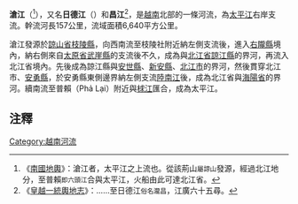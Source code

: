 {{coord|21|11|45|N|106|18|45|E|display=title}}
'''滄江'''（{{vie|v=Sông Thương|hn=瀧滄}}<ref>《[[南國地輿|南國地輿]]》：滄江者，太平江之上流也。從該荊山<small>屬諒山</small>發源，經過北江地分，至普賴<small>即六頭江</small>合與太平江，火船由此可達北江省。</ref>），又名'''日德江'''（{{vie|v=Nhật Đức Giang|hn=日德江}}）和'''昌江'''<ref>《[[皇越一統輿地志|皇越一統輿地志]]》：……至日德江<small>俗名瀧昌</small>，江廣六十五尋。</ref>，是[[越南|越南]]北部的一條河流，為[[太平江|太平江]]右岸支流。幹流河長157公里，流域面積6,640平方公里。

滄江發源於[[諒山省|諒山省]][[枝陵縣|枝陵縣]]，向西南流至枝陵社附近納左側支流後，進入[[右隴縣|右隴縣]]境內，納右側來自[[太原省|太原省]][[武崖縣|武崖縣]]的支流後不久，成為與[[北江省|北江省]][[諒江縣|諒江縣]]的界河，再流入北江省境內。先後成為諒江縣與[[安世縣|安世縣]]、[[新安縣|新安縣]]、[[北江市|北江市]]的界河，然後貫穿北江市、[[安勇縣|安勇縣]]，於安勇縣東側邊界納左側支流[[陸南江|陸南江]]後，成為北江省與[[海陽省|海陽省]]的界河。續南流至普賴（Phả Lại）附近與[[梂江|梂江]]匯合，成為太平江。

==注釋==
{{reflist}}

[[Category:越南河流|Category:越南河流]]